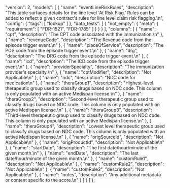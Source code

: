   "version": 2,
  "models": [
    {
      "name": "eventLineRiskRules",
      "description": "This table surfaces details for the line level 'At Risk Flag.' Rules can be added to reflect a given contract's rules for line level claim risk flagging.\n",
      "config": {
        "tags": [
          "lookup"
        ]
      },
      "data_tests": [
        {
          "not_empty": {
            "meta": {
              "requirement": [
                "FDR-1521",
                "FDR-1785"
              ]
            }
          }
        }
      ],
      "columns": [
        {
          "name": "cpt",
          "description": "The CPT code associated with the immunization.\n"
        },
        {
          "name": "revenueCode",
          "description": "The Revenue code from the episode trigger event.\n"
        },
        {
          "name": "placeOfService",
          "description": "The POS code from the episode trigger event.\n"
        },
        {
          "name": "drg",
          "description": "The DRG code from the episode trigger event.\n"
        },
        {
          "name": "icd",
          "description": "The ICD code from the episode trigger event.\n"
        },
        {
          "name": "providerSpecialty",
          "description": "The immunization provider's specialty.\n"
        },
        {
          "name": "cptModifier",
          "description": "Not Applicable\n"
        },
        {
          "name": "ndc",
          "description": "NDC code for medication\n"
        },
        {
          "name": "theraGroup1",
          "description": "Highest-level therapeutic group used to classify drugs based on NDC code. This column is only populated with an active Medispan license.\n"
        },
        {
          "name": "theraGroup2",
          "description": "Second-level therapeutic group used to classify drugs based on NDC code. This column is only populated with an active Medispan license.\n"
        },
        {
          "name": "theraGroup3",
          "description": "Third-level therapeutic group used to classify drugs based on NDC code. This column is only populated with an active Medispan license.\n"
        },
        {
          "name": "theraGroup4",
          "description": "Lowest level therapeutic group used to classify drugs based on NDC code. This column is only populated with an active Medispan license.\n"
        },
        {
          "name": "origSourceId",
          "description": "Not Applicable\n"
        },
        {
          "name": "origProductId",
          "description": "Not Applicable\n"
        },
        {
          "name": "startDate",
          "description": "The first date/hour/minute of the given month.\n"
        },
        {
          "name": "endDate",
          "description": "The last date/hour/minute of the given month.\n"
        },
        {
          "name": "customRule1",
          "description": "Not Applicable\n"
        },
        {
          "name": "customRule2",
          "description": "Not Applicable\n"
        },
        {
          "name": "customRule3",
          "description": "Not Applicable\n"
        },
        {
          "name": "notes",
          "description": "Any additional metadata or content specific to the score.\n"
        }
      ]
    }
  ]
};
